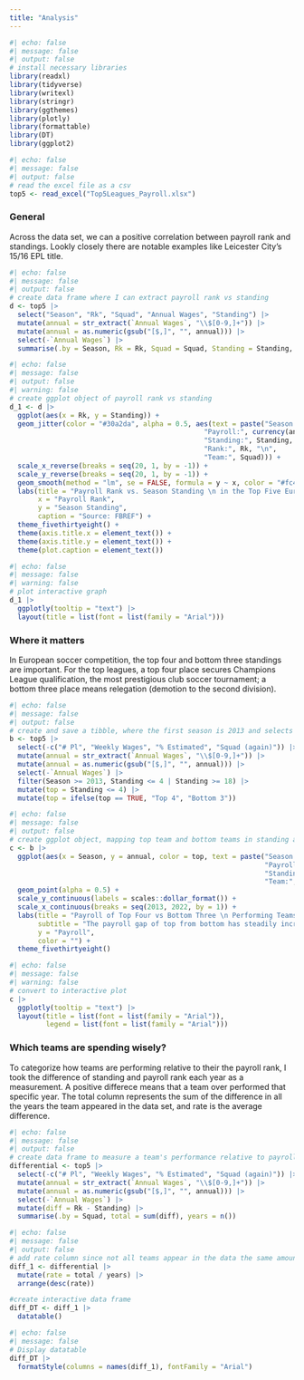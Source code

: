 ```yaml
---
title: "Analysis"
---
```


```r
#| echo: false
#| message: false
#| output: false
# install necessary libraries
library(readxl)
library(tidyverse)
library(writexl)
library(stringr)
library(ggthemes)
library(plotly)
library(formattable)
library(DT)
library(ggplot2)
```

```r
#| echo: false
#| message: false
#| output: false
# read the excel file as a csv
top5 <- read_excel("Top5Leagues_Payroll.xlsx")
```

### General 
Across the data set, we can a positive correlation between payroll rank and standings. Lookly closely there are notable examples like Leicester City's 15/16 EPL title.

```r
#| echo: false
#| message: false
#| output: false
# create data frame where I can extract payroll rank vs standing 
d <- top5 |>
  select("Season", "Rk", "Squad", "Annual Wages", "Standing") |>
  mutate(annual = str_extract(`Annual Wages`, "\\$[0-9,]+")) |>
  mutate(annual = as.numeric(gsub("[$,]", "", annual))) |>
  select(-`Annual Wages`) |>
  summarise(.by = Season, Rk = Rk, Squad = Squad, Standing = Standing, annual = annual, percent = annual/sum(annual))
```

```r
#| echo: false
#| message: false
#| output: false
#| warning: false
# create ggplot object of payroll rank vs standing
d_1 <- d |>
  ggplot(aes(x = Rk, y = Standing)) +
  geom_jitter(color = "#30a2da", alpha = 0.5, aes(text = paste("Season:", Season, "\n", 
                                                "Payroll:", currency(annual), "\n",
                                                "Standing:", Standing, "\n",
                                                "Rank:", Rk, "\n",
                                                "Team:", Squad))) +
  scale_x_reverse(breaks = seq(20, 1, by = -1)) +
  scale_y_reverse(breaks = seq(20, 1, by = -1)) +
  geom_smooth(method = "lm", se = FALSE, formula = y ~ x, color = "#fc4f30") +
  labs(title = "Payroll Rank vs. Season Standing \n in the Top Five European Leagues",
       x = "Payroll Rank",
       y = "Season Standing",
       caption = "Source: FBREF") +
  theme_fivethirtyeight() +
  theme(axis.title.x = element_text()) +
  theme(axis.title.y = element_text()) +
  theme(plot.caption = element_text())
```

```r
#| echo: false
#| message: false
#| warning: false
# plot interactive graph
d_1 |>
  ggplotly(tooltip = "text") |>
  layout(title = list(font = list(family = "Arial")))
```

### Where it matters
In European soccer competition, the top four and bottom three standings are important. For the top leagues, a top four place secures Champions League qualification, the most prestigious club soccer tournament; a bottom three place means relegation (demotion to the second division). 

```r
#| echo: false
#| message: false
#| output: false
# create and save a tibble, where the first season is 2013 and selects teams of the top four and bottom three (top four usually Champions League qualification, bottom three relegationn)
b <- top5 |>
  select(-c("# Pl", "Weekly Wages", "% Estimated", "Squad (again)")) |>
  mutate(annual = str_extract(`Annual Wages`, "\\$[0-9,]+")) |>
  mutate(annual = as.numeric(gsub("[$,]", "", annual))) |>
  select(-`Annual Wages`) |>
  filter(Season >= 2013, Standing <= 4 | Standing >= 18) |>
  mutate(top = Standing <= 4) |>
  mutate(top = ifelse(top == TRUE, "Top 4", "Bottom 3")) 
```

```r
#| echo: false
#| message: false
#| output: false
# create ggplot object, mapping top team and bottom teams in standing and their payrolls
c <- b |>
  ggplot(aes(x = Season, y = annual, color = top, text = paste("Season:", Season, "\n", 
                                                               "Payroll:", currency(annual), "\n",
                                                               "Standing:", Standing, "\n",
                                                               "Team:", Squad))) +
  geom_point(alpha = 0.5) +
  scale_y_continuous(labels = scales::dollar_format()) +
  scale_x_continuous(breaks = seq(2013, 2022, by = 1)) +
  labs(title = "Payroll of Top Four vs Bottom Three \n Performing Teams",
       subtitle = "The payroll gap of top from bottom has steadily increased",
       y = "Payroll",
       color = "") +
  theme_fivethirtyeight()
```

```r
#| echo: false
#| message: false
#| warning: false
# convert to interactive plot
c |>
  ggplotly(tooltip = "text") |>
  layout(title = list(font = list(family = "Arial")),
         legend = list(font = list(family = "Arial")))
```

### Which teams are spending wisely?
To categorize how teams are performing relative to their the payroll rank, I took the difference of standing and payroll rank each year as a measurement. A positive differece means that a team over performed that specific year. The total column represents the sum of the difference in all the years the team appeared in the data set, and rate is the average difference.

```r
#| echo: false
#| message: false
#| output: false
# create data frame to measure a team's performance relative to payroll rank, diff is difference between payroll rank and standing (+ is good)
differential <- top5 |>
  select(-c("# Pl", "Weekly Wages", "% Estimated", "Squad (again)")) |>
  mutate(annual = str_extract(`Annual Wages`, "\\$[0-9,]+")) |>
  mutate(annual = as.numeric(gsub("[$,]", "", annual))) |>
  select(-`Annual Wages`) |>
  mutate(diff = Rk - Standing) |>
  summarise(.by = Squad, total = sum(diff), years = n()) 
```


```r
#| echo: false
#| message: false
#| output: false
# add rate column since not all teams appear in the data the same amount of times
diff_1 <- differential |>
  mutate(rate = total / years) |>
  arrange(desc(rate)) 

#create interactive data frame
diff_DT <- diff_1 |>
  datatable()
```

```r
#| echo: false
#| message: false
# Display datatable
diff_DT |>
  formatStyle(columns = names(diff_1), fontFamily = "Arial")
```

